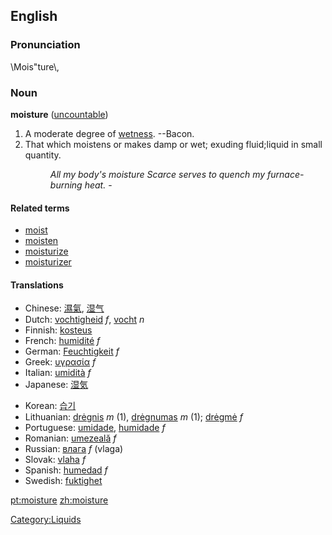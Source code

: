 ==English==

===Pronunciation===
\Mois"ture\, 

===Noun===
'''moisture''' ([[uncountable]])

# A moderate degree of [[wet]]ness. --Bacon.
# That which moistens or makes damp or wet; exuding fluid;liquid in small quantity.
#:''All my body's moisture Scarce serves to quench my furnace-burning heat.''  -{{Shak.}}

====Related terms====
*[[moist]]
*[[moisten]]
*[[moisturize]]
*[[moisturizer]]

====Translations====
{{top}}
*Chinese: [[濕氣]], [[湿气]]
*Dutch: [[vochtigheid]] ''f'', [[vocht]] ''n''
*Finnish: [[kosteus]]
*French: [[humidité]] ''f''
*German: [[Feuchtigkeit]] ''f''
*Greek: [[υγρασία]] ''f''
*Italian: [[umidità]] ''f''
*Japanese: [[湿気]]
{{mid}}
*Korean: [[습기]]
*Lithuanian: [[drėgnis]] ''m'' (1), [[drėgnumas]] ''m'' (1); [[drėgmė]] ''f''
*Portuguese: [[umidade]], [[humidade]] ''f''
*Romanian: [[umezeală]] ''f''
*Russian: [[влага]] ''f'' (vlaga)
*Slovak: [[vlaha]] ''f''
*Spanish: [[humedad]] ''f''
*Swedish: [[fuktighet]]
{{bottom}}

[[Category:Liquids]]

[[pt:moisture]]
[[zh:moisture]]